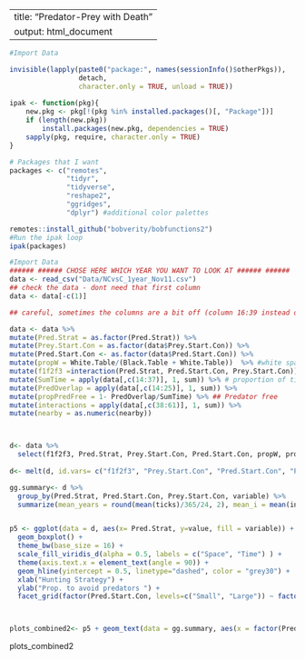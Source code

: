 ---
title: "Predator-Prey with Death"
output: html_document
------

```r
#Import Data

invisible(lapply(paste0("package:", names(sessionInfo()$otherPkgs)),   # Unload add-on packages
                 detach,
                 character.only = TRUE, unload = TRUE))
 
ipak <- function(pkg){
    new.pkg <- pkg[!(pkg %in% installed.packages()[, "Package"])]
    if (length(new.pkg)) 
        install.packages(new.pkg, dependencies = TRUE)
    sapply(pkg, require, character.only = TRUE)
}

# Packages that I want
packages <- c("remotes",
              "tidyr",
              "tidyverse",
              "reshape2",
              "ggridges",
              "dplyr") #additional color palettes

remotes::install_github("bobverity/bobfunctions2")
#Run the ipak loop
ipak(packages)


```


```r

#Import Data 
###### ###### CHOSE HERE WHICH YEAR YOU WANT TO LOOK AT ###### ###### 
data <- read_csv("Data/NCvsC_1year_Nov11.csv") 
## check the data - dont need that first column
data <- data[-c(1)]

```

```r
## careful, sometimes the columns are a bit off (column 16:39 instead of 14:27 ) so just always double-check!

data <- data %>%
mutate(Pred.Strat = as.factor(Pred.Strat)) %>%
mutate(Prey.Start.Con = as.factor(data$Prey.Start.Con)) %>%
mutate(Pred.Start.Con <- as.factor(data$Pred.Start.Con)) %>%
mutate(propW = White.Table/(Black.Table + White.Table))  %>% #white spaces safer
mutate(f1f2f3 =interaction(Pred.Strat, Pred.Start.Con, Prey.Start.Con)) %>%
mutate(SumTime = apply(data[,c(14:37)], 1, sum)) %>% # proportion of time spent in predator free hrs 13:00-01:00
mutate(PredOverlap = apply(data[,c(14:25)], 1, sum)) %>%
mutate(propPredFree = 1- PredOverlap/SumTime) %>% ## Predator free
mutate(interactions = apply(data[,c(38:61)], 1, sum)) %>%
mutate(nearby = as.numeric(nearby))



d<- data %>%
  select(f1f2f3, Pred.Strat, Prey.Start.Con, Pred.Start.Con, propW, propPredFree, interactions, ticks, nearby) 
  
d<- melt(d, id.vars= c("f1f2f3", "Prey.Start.Con", "Pred.Start.Con", "Pred.Strat", "interactions", "ticks", "nearby"))

gg.summary<- d %>% 
  group_by(Pred.Strat, Pred.Start.Con, Prey.Start.Con, variable) %>%
  summarize(mean_years = round(mean(ticks)/365/24, 2), mean_i = mean(interactions), nearby = mean(nearby))


p5 <- ggplot(data = d, aes(x= Pred.Strat, y=value, fill = variable)) +
  geom_boxplot() +
  theme_bw(base_size = 16) +
  scale_fill_viridis_d(alpha = 0.5, labels = c("Space", "Time") ) +
  theme(axis.text.x = element_text(angle = 90)) +
  geom_hline(yintercept = 0.5, linetype="dashed", color = "grey30") +
  xlab("Hunting Strategy") +
  ylab("Prop. to avoid predators ") +
  facet_grid(factor(Pred.Start.Con, levels=c("Small", "Large")) ~ factor(Prey.Start.Con,levels = c("Small", "Large")) )  # (a~b) a is columsn, b is rows



plots_combined2<- p5 + geom_text(data = gg.summary, aes(x = factor(Pred.Strat), y = .35, label = format(mean_i), color = "red"), check_overlap= TRUE, show_guide= F) + geom_text(data = gg.summary, aes(x = factor(Pred.Strat), y = .2, label = format(mean_years)), check_overlap= TRUE)  + geom_text(data = gg.summary, aes(x = factor(Pred.Strat), y = .1, label = format(nearby), color = "blue"), check_overlap= TRUE, show_guide= F)
```

plots_combined2

